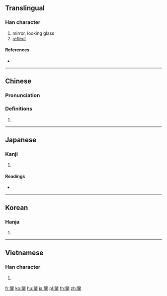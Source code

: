 {{character info/new}}
{{also|鉴}}
==Translingual==
{{Han simplified forms|鑒|鑑|鉴}}
===Han character===
{{Han char|rn=167|rad=金|as=14|sn=22|four=78109|canj=SWC}}

# mirror, looking glass
# [[reflect]]

====References====
* {{Han ref|kx=1325.110|dkj=40989|dj=1826.060|hdz=64267.070|uh=9452|ud=37970|bh=C5B3|bd=50611}}

----

==Chinese==
{{zh-forms|s=鉴|alt=鍳,鑑}}

===Pronunciation===
{{zh-pron
|m=jiàn
|c=gaam3
|h=pfs=
|md=
|mn=
|w=
|mc=y
|oc=y
|cat=n
}}

===Definitions===
{{zh-hanzi}}

# {{rfdef|lang=zh}}

----

==Japanese==

===Kanji===
{{ja-kanji|grade=|rs=金14}}

# {{defn|lang=ja|sort=金14}}

====Readings====
* {{ja-readings|on=[[かん]] (kan)|kun=[[かがみ]] (kagami), [[かんがみる]] (kangamiru)|nanori=}}

----

==Korean==

===Hanja===
{{ko-hanja|hangeul=감|eumhun=|rv=gam|mr=kam|y=kam}}

# {{defn|lang=ko|sort=金14}}

----

==Vietnamese==

===Han character===
{{vi-hantu|[[giám]], [[gương]]|rs=金14}}

# {{defn|lang=vi|sort=金14}}

[[fr:鑒]]
[[ko:鑒]]
[[hu:鑒]]
[[ja:鑒]]
[[pl:鑒]]
[[th:鑒]]
[[zh:鑒]]